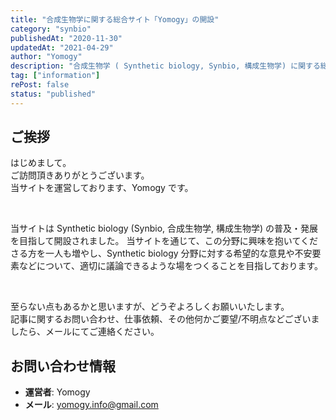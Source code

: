 ```yaml
---
title: "合成生物学に関する総合サイト「Yomogy」の開設"
category: "synbio"
publishedAt: "2020-11-30"
updatedAt: "2021-04-29"
author: "Yomogy"
description: "合成生物学 ( Synthetic biology, Synbio, 構成生物学) に関する総合サイト「Yomogy」の開設"
tag: ["information"]
rePost: false
status: "published"
---
```


## ご挨拶

はじめまして。  
ご訪問頂きありがとうございます。  
当サイトを運営しております、Yomogy です。

<br />

当サイトは Synthetic biology (Synbio, 合成生物学, 構成生物学) の普及・発展を目指して開設されました。
当サイトを通じて、この分野に興味を抱いてくださる方を一人も増やし、Synthetic biology 分野に対する希望的な意見や不安要素などについて、適切に議論できるような場をつくることを目指しております。

<br />

至らない点もあるかと思いますが、どうぞよろしくお願いいたします。  
記事に関するお問い合わせ、仕事依頼、その他何かご要望/不明点などございましたら、メールにてご連絡ください。

## お問い合わせ情報

- **運営者**: Yomogy
- **メール**: yomogy.info@gmail.com
